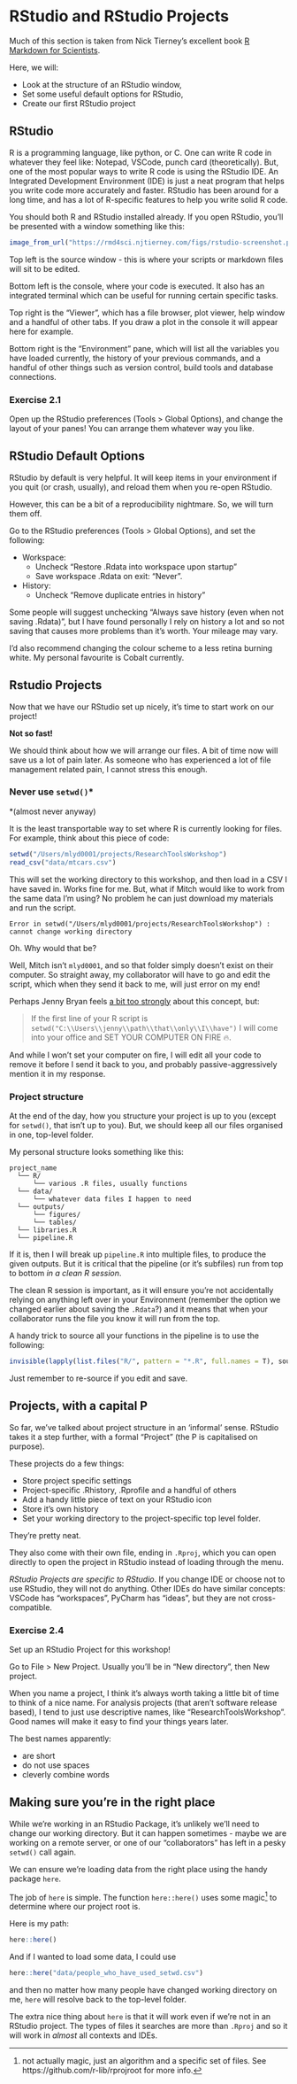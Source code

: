 # RStudio and RStudio Projects {#rstudio}

Much of this section is taken from Nick Tierney's excellent book [R Markdown for
Scientists](https://rmd4sci.njtierney.com/rstudio-what-and-why.html).

Here, we will:

  - Look at the structure of an RStudio window,
  - Set some useful default options for RStudio,
  - Create our first RStudio project

## RStudio

R is a programming language, like python, or C. One can write R code in whatever
they feel like: Notepad, VSCode, punch card (theoretically). But, one of the
most popular ways to write R code is using the RStudio IDE. An Integrated
Development Environment (IDE) is just a neat program that helps you write code
more accurately and faster. RStudio has been around for a long time, and has a
lot of R-specific features to help you write solid R code.

You should both R and RStudio installed already. If you open RStudio, you'll be
presented with a window something like this:

``` r
image_from_url("https://rmd4sci.njtierney.com/figs/rstudio-screenshot.png")
```

Top left is the source window - this is where your scripts or markdown files
will sit to be edited.

Bottom left is the console, where your code is executed. It also has an
integrated terminal which can be useful for running certain specific tasks.

Top right is the "Viewer", which has a file browser, plot viewer, help window
and a handful of other tabs. If you draw a plot in the console it will appear
here for example.

Bottom right is the "Environment" pane, which will list all the variables you
have loaded currently, the history of your previous commands, and a handful of
other things such as version control, build tools and database connections.

### Exercise 2.1

Open up the RStudio preferences (Tools \> Global Options), and change the layout
of your panes! You can arrange them whatever way you like.

## RStudio Default Options

RStudio by default is very helpful. It will keep items in your environment if
you quit (or crash, usually), and reload them when you re-open RStudio.

However, this can be a bit of a reproducibility nightmare. So, we will turn them
off.

Go to the RStudio preferences (Tools \> Global Options), and set the following:

  - Workspace:
      - Uncheck "Restore .Rdata into workspace upon startup"
      - Save workspace .Rdata on exit: "Never".
  - History:
      - Uncheck "Remove duplicate entries in history"

Some people will suggest unchecking "Always save history (even when not saving
.Rdata)", but I have found personally I rely on history a lot and so not saving
that causes more problems than it's worth. Your mileage may vary.

I'd also recommend changing the colour scheme to a less retina burning white. My
personal favourite is Cobalt currently.

## Rstudio Projects

Now that we have our RStudio set up nicely, it's time to start work on our
project!

**Not so fast!**

We should think about how we will arrange our files. A bit of time now will save
us a lot of pain later. As someone who has experienced a lot of file management
related pain, I cannot stress this enough.

### Never use `setwd()`\*

\*(almost never anyway)

It is the least transportable way to set where R is currently looking for files.
For example, think about this piece of code:

``` r
setwd("/Users/mlyd0001/projects/ResearchToolsWorkshop")
read_csv("data/mtcars.csv")
```

This will set the working directory to this workshop, and then load in a CSV I
have saved in. Works fine for me. But, what if Mitch would like to work from the
same data I'm using? No problem he can just download my materials and run the
script.

    Error in setwd("/Users/mlyd0001/projects/ResearchToolsWorkshop") : cannot change working directory

Oh. Why would that be?

Well, Mitch isn't `mlyd0001`, and so that folder simply doesn't exist on their
computer. So straight away, my collaborator will have to go and edit the script,
which when they send it back to me, will just error on my end!

Perhaps Jenny Bryan feels [a bit too
strongly](https://www.tidyverse.org/blog/2017/12/workflow-vs-script/) about this
concept, but:

> If the first line of your R script is
> `setwd("C:\\Users\\jenny\\path\\that\\only\\I\\have")` I will come into your
> office and SET YOUR COMPUTER ON FIRE 🔥.

And while I won't set your computer on fire, I will edit all your code to remove
it before I send it back to you, and probably passive-aggressively mention it in
my response.

### Project structure

At the end of the day, how you structure your project is up to you (except for
`setwd()`, that isn't up to you). But, we should keep all our files organised in
one, top-level folder.

My personal structure looks something like this:

    project_name
      └── R/
          └── various .R files, usually functions
      └── data/
          └── whatever data files I happen to need
      └── outputs/
          └── figures/
          └── tables/
      └── libraries.R
      └── pipeline.R

If it is, then I will break up `pipeline.R` into multiple files, to produce the
given outputs. But it is critical that the pipeline (or it's subfiles) run from
top to bottom *in a clean R session*.

The clean R session is important, as it will ensure you're not accidentally
relying on anything left over in your Environment (remember the option we
changed earlier about saving the `.Rdata`?) and it means that when your
collaborator runs the file you know it will run from the top.

A handy trick to source all your functions in the pipeline is to use the
following:

``` r
invisible(lapply(list.files("R/", pattern = "*.R", full.names = T), source))
```

Just remember to re-source if you edit and save.

## Projects, with a capital P

So far, we've talked about project structure in an 'informal' sense. RStudio
takes it a step further, with a formal "Project" (the P is capitalised on
purpose).

These projects do a few things:

  - Store project specific settings
  - Project-specific .Rhistory, .Rprofile and a handful of others
  - Add a handy little piece of text on your RStudio icon
  - Store it's own history
  - Set your working directory to the project-specific top level folder.

They're pretty neat.

They also come with their own file, ending in `.Rproj`, which you can open
directly to open the project in RStudio instead of loading through the menu.

*RStudio Projects are specific to RStudio*. If you change IDE or choose not to
use RStudio, they will not do anything. Other IDEs do have similar concepts:
VSCode has "workspaces", PyCharm has "ideas", but they are not cross-compatible.

### Exercise 2.4

Set up an RStudio Project for this workshop!

Go to File \> New Project. Usually you'll be in "New directory", then New
project.

When you name a project, I think it's always worth taking a little bit of time
to think of a nice name. For analysis projects (that aren't software release
based), I tend to just use descriptive names, like "ResearchToolsWorkshop". Good
names will make it easy to find your things years later.

The best names apparently:

  - are short
  - do not use spaces
  - cleverly combine words

## Making sure you're in the right place

While we're working in an RStudio Package, it's unlikely we'll need to change
our working directory. But it can happen sometimes - maybe we are working on a
remote server, or one of our "collaborators" has left in a pesky `setwd()` call
again.

We can ensure we're loading data from the right place using the handy package
`here`.

The job of `here` is simple. The function `here::here()` uses some magic^[not
actually magic, just an algorithm and a specific set of files. See
https://github.com/r-lib/rprojroot for more info.] to determine where our
project root is.

Here is my path:

``` r
here::here()
```

And if I wanted to load some data, I could use

``` r
here::here("data/people_who_have_used_setwd.csv")
```

and then no matter how many people have changed working directory on me, `here`
will resolve back to the top-level folder.

The extra nice thing about `here` is that it will work even if we're not in an
RStudio project. The types of files it searches are more than `.Rproj` and so it
will work in *almost* all contexts and IDEs.

